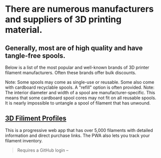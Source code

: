 

# There are numerous manufacturers and suppliers of 3D printing material.

## Generally, most are of high quality and have tangle-free spools.

Below is a list of the most popular and well-known brands of 3D printer filament manufacturers.
Often these brands offer bulk discounts.

<Callout type="info">
Note: Some spools may come as single-use or reusable. Some also come with cardboard recyclable spools. A "refill" option is often provided.
</Callout>

<Callout type="warning">
Note: The interior diameter and width of a spool are manufacturer-specific.
This means that some cardboard spool cores may not fit on all reusable spools. It is nearly impossible to untangle a spool of filament that has unwound.
</Callout>

## [3D Filiment Profiles](https://3dfilamentprofiles.com/)

This is a progressive web app that has over 5,000 filaments with detailed information and direct purchase links.
The PWA also lets you track your filament inventory.
> Requires a GitHub login –
